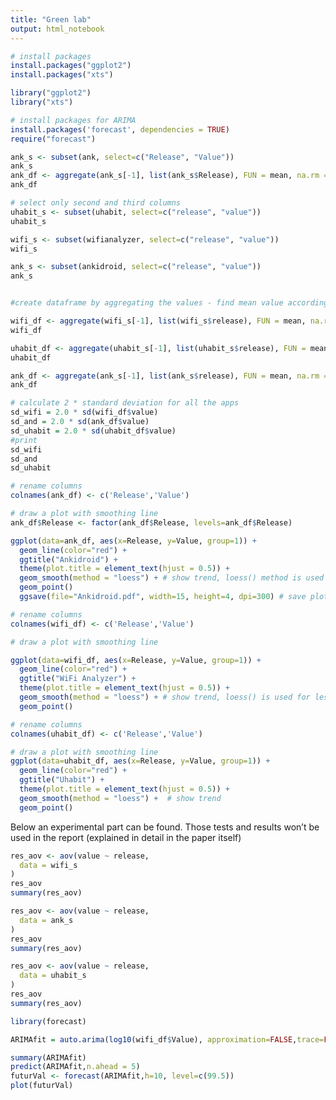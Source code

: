 ```yaml
---
title: "Green lab"
output: html_notebook
---
```

```r

# install packages
install.packages("ggplot2")
install.packages("xts")

library("ggplot2")
library("xts")
```

```r

# install packages for ARIMA
install.packages('forecast', dependencies = TRUE)
require("forecast")

```


```r

ank_s <- subset(ank, select=c("Release", "Value"))
ank_s
ank_df <- aggregate(ank_s[-1], list(ank_s$Release), FUN = mean, na.rm = TRUE)
ank_df
```

```r
# select only second and third columns
uhabit_s <- subset(uhabit, select=c("release", "value"))
uhabit_s

wifi_s <- subset(wifianalyzer, select=c("release", "value"))
wifi_s

ank_s <- subset(ankidroid, select=c("release", "value"))
ank_s


#create dataframe by aggregating the values - find mean value according to the release

wifi_df <- aggregate(wifi_s[-1], list(wifi_s$release), FUN = mean, na.rm = TRUE)
wifi_df

uhabit_df <- aggregate(uhabit_s[-1], list(uhabit_s$release), FUN = mean, na.rm = TRUE)
uhabit_df

ank_df <- aggregate(ank_s[-1], list(ank_s$release), FUN = mean, na.rm = TRUE)
ank_df


```



```r
# calculate 2 * standard deviation for all the apps
sd_wifi = 2.0 * sd(wifi_df$value)
sd_and = 2.0 * sd(ank_df$value)
sd_uhabit = 2.0 * sd(uhabit_df$value)
#print
sd_wifi 
sd_and 
sd_uhabit
```

```r

# rename columns
colnames(ank_df) <- c('Release','Value')

# draw a plot with smoothing line 
ank_df$Release <- factor(ank_df$Release, levels=ank_df$Release)

ggplot(data=ank_df, aes(x=Release, y=Value, group=1)) +
  geom_line(color="red") +
  ggtitle("Ankidroid") +
  theme(plot.title = element_text(hjust = 0.5)) +
  geom_smooth(method = "loess") + # show trend, loess() method is used 
  geom_point() 
  ggsave(file="Ankidroid.pdf", width=15, height=4, dpi=300) # save plot with a decent scale 


```


```r
# rename columns
colnames(wifi_df) <- c('Release','Value')

# draw a plot with smoothing line 

ggplot(data=wifi_df, aes(x=Release, y=Value, group=1)) +
  geom_line(color="red") +
  ggtitle("WiFi Analyzer") +
  theme(plot.title = element_text(hjust = 0.5)) +
  geom_smooth(method = "loess") + # show trend, loess() is used for less than 1,000 observations;
  geom_point()

```



```r
# rename columns
colnames(uhabit_df) <- c('Release','Value')

# draw a plot with smoothing line 
ggplot(data=uhabit_df, aes(x=Release, y=Value, group=1)) +
  geom_line(color="red") +
  ggtitle("Uhabit") +
  theme(plot.title = element_text(hjust = 0.5)) +
  geom_smooth(method = "loess") +  # show trend 
  geom_point()

```

Below an experimental part can be found. Those tests and results won't be used in the report (explained in detail in the paper itself)

```r
res_aov <- aov(value ~ release,
  data = wifi_s
)
res_aov
summary(res_aov)
```

```r
res_aov <- aov(value ~ release,
  data = ank_s
)
res_aov
summary(res_aov)
```


```r
res_aov <- aov(value ~ release,
  data = uhabit_s
)
res_aov
summary(res_aov)
```


```r
library(forecast)

ARIMAfit = auto.arima(log10(wifi_df$Value), approximation=FALSE,trace=FALSE)

summary(ARIMAfit)
predict(ARIMAfit,n.ahead = 5)
futurVal <- forecast(ARIMAfit,h=10, level=c(99.5))
plot(futurVal)
```










